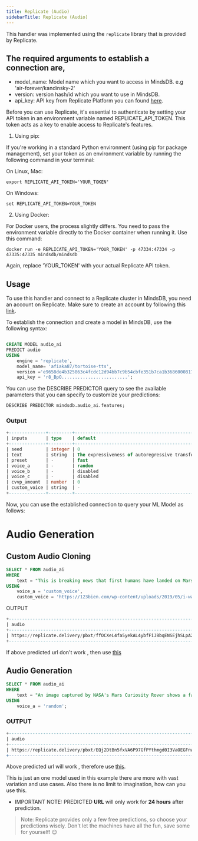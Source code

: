 ---
title: Replicate (Audio)
sidebarTitle: Replicate (Audio)
---

This handler was implemented using the `replicate` library that is provided by Replicate.

The required arguments to establish a connection are,
- 
* model_name: Model name which you want to access in MindsDB. e.g 'air-forever/kandinsky-2'
* version: version hash/id which you want to use in MindsDB.
* api_key: API key from Replicate Platform you can found [here](https://replicate.com/account/api-tokens).

<Note> 

Before you can use Replicate, it's essential to authenticate by setting your API token in an environment variable named REPLICATE_API_TOKEN.
 This token acts as a key to enable access to Replicate's features.

1. Using pip:

If you're working in a standard Python environment (using pip for package management), set your token as an environment variable by running the following command 
in your terminal:

On Linux, Mac:
```
export REPLICATE_API_TOKEN='YOUR_TOKEN'
```
On Windows:

```
set REPLICATE_API_TOKEN=YOUR_TOKEN
```


2. Using Docker:

For Docker users, the process slightly differs. You need to pass the environment variable directly to the Docker container when running it. Use this command:

```
docker run -e REPLICATE_API_TOKEN='YOUR_TOKEN' -p 47334:47334 -p 47335:47335 mindsdb/mindsdb
```

Again, replace 'YOUR_TOKEN' with your actual Replicate API token.
</Note>

## Usage
To use this handler and connect to a Replicate cluster in MindsDB, you need an account on Replicate. Make sure to create an account by following this [link](https://replicate.com/signin?next=/account/api-tokens).


To establish the connection and create a model in MindsDB, use the following syntax:
```sql

CREATE MODEL audio_ai
PREDICT audio
USING
    engine = 'replicate',
    model_name= 'afiaka87/tortoise-tts',
    version ='e9658de4b325863c4fcdc12d94bb7c9b54cbfe351b7ca1b36860008172b91c71',
    api_key = 'r8_BpO.........................';
```

You can use the DESCRIBE PREDICTOR query to see the available parameters that you can specify to customize your predictions:
```sql
DESCRIBE PREDICTOR mindsdb.audio_ai.features;
```
### Output
```sql
+--------------+---------+-----------------------------------------------------------------------------------------------+-----------------------------------------------------------------------------------------------------------------------------------------------------------------------------------------+
| inputs       | type    | default                                                                                       | description                                                                                                                                                                             |
+--------------+---------+-----------------------------------------------------------------------------------------------+-----------------------------------------------------------------------------------------------------------------------------------------------------------------------------------------+
| seed         | integer | 0                                                                                             | Random seed which can be used to reproduce results.                                                                                                                                     |
| text         | string  | The expressiveness of autoregressive transformers is literally nuts! I absolutely adore them. | Text to speak.                                                                                                                                                                          |
| preset       | -       | fast                                                                                          | Which voice preset to use. See the documentation for more information.                                                                                                                  |
| voice_a      | -       | random                                                                                        | Selects the voice to use for generation. Use `random` to select a random voice. Use `custom_voice` to use a custom voice.                                                               |
| voice_b      | -       | disabled                                                                                      | (Optional) Create new voice from averaging the latents for `voice_a`, `voice_b` and `voice_c`. Use `disabled` to disable voice mixing.                                                  |
| voice_c      | -       | disabled                                                                                      | (Optional) Create new voice from averaging the latents for `voice_a`, `voice_b` and `voice_c`. Use `disabled` to disable voice mixing.                                                  |
| cvvp_amount  | number  | 0                                                                                             | How much the CVVP model should influence the output. Increasing this can in some cases reduce the likelihood of multiple speakers. Defaults to 0 (disabled)                             |
| custom_voice | string  | -                                                                                             | (Optional) Create a custom voice based on an mp3 file of a speaker. Audio should be at least 15 seconds, only contain one speaker, and be in mp3 format. Overrides the `voice_a` input. |
+--------------+---------+-----------------------------------------------------------------------------------------------+-----------------------------------------------------------------------------------------------------------------------------------------------------------------------------------------+
```

Now, you can use the established connection to query your ML Model as follows:

# Audio Generation



## Custom Audio Cloning

```sql
SELECT * FROM audio_ai
WHERE 
    text = "This is breaking news that first humans have landed on Mars, and they have found something very unusual there. By the way, this is the future."
USING 
    voice_a = 'custom_voice',
    custom_voice = 'https://123bien.com/wp-content/uploads/2019/05/i-want-to-work-2.mp3';
```
OUTPUT
```sql
+------------------------------------------------------------------------------------------------+------------------------------------------------------------------------------------------------------------------------------------------------------+
| audio                                                                                          | text                                                                                                                                                 |
+------------------------------------------------------------------------------------------------+------------------------------------------------------------------------------------------------------------------------------------------------------+
| https://replicate.delivery/pbxt/ffOCXeL4fa5yekAL4ybfFiJBbqENSEjhSLpA2zp1ElsBxxhSE/tortoise.mp3 | This is breaking news that first human are landed on mars and they find something very unusual there which is not yet out, by the way this is future  |
+------------------------------------------------------------------------------------------------+------------------------------------------------------------------------------------------------------------------------------------------------------+
```
If above predicted url don't work , then use [this](./assets/cloned_audio.mp3)

## Audio Generation 

```sql
SELECT * FROM audio_ai
WHERE 
    text = "An image captured by NASA's Mars Curiosity Rover shows a faint figure of a woman against the desert landscape of Mars. If you take a closer look, it will seem that the lady is standing on a cliff overlooking the vast undulating expanse. She seems to wear a long cloak and has long hair."
USING 
    voice_a = 'random';
```

### OUTPUT
```sql
+---------------------------------------------------------------------------------------------+------------------------------------------------------------------------------------------------------------------------------------------------------------------------------------------------------------------------------------------------------------------------------------------------+
| audio                                                                                       | text                                                                                                                                                                                                                                                                                         |
+---------------------------------------------------------------------------------------------+------------------------------------------------------------------------------------------------------------------------------------------------------------------------------------------------------------------------------------------------------------------------------------------------+
| https://replicate.delivery/pbxt/EQj2DtBn5fxVA6P97GfPYthmgd0I3VaOEGFnweE4hvl5BPUiA/audio.wav | An image captured by NASA's Mars Curiosity Rover shows a faint figure of a woman against the desert landscape of Mars. If you take a closer look, it will seem that the lady is standing on a cliff overlooking the vast undulating expanse. She seems to wear a long cloak and has long hair. |
+---------------------------------------------------------------------------------------------+------------------------------------------------------------------------------------------------------------------------------------------------------------------------------------------------------------------------------------------------------------------------------------------------+
```

Above predicted url will work , therefore use [this](./assets/generated_audio.wav).

This is just an one model used in this example there are more with vast variation and use cases.
Also there is no limit to imagination, how can you use this.

- IMPORTANT NOTE: PREDICTED **URL** will only work for **24 hours** after prediction.
> Note: Replicate provides only a few free predictions, so choose your predictions wisely. Don't let the machines have all the fun, save some for yourself! 😉

